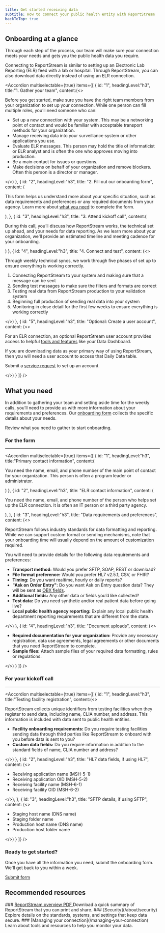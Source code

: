 ```yaml
---
title: Get started receiving data
subtitle: How to connect your public health entity with ReportStream
backToTop: true
---
```



<LayoutSidenav>
<Sidenav/>
</LayoutSidenav>

## Onboarding at a glance

Through each step of the process, our team will make sure your connection meets your needs and gets you the public health data you require.

Connecting to ReportStream is similar to setting up an Electronic Lab Reporting (ELR) feed with a lab or hospital. Through ReportStream, you can also download data directly instead of using an ELR connection.

<Accordion multiselectable={true} items={[
    {
        id: "1",
        headingLevel:"h3",
        title:"1. Gather your team",
        content:(<>
        <p>Before you get started, make sure you have the right team members from your organization to set up your connection. While one person can fill multiple roles, you’ll need someone who can:</p>
        <ul>
            <li>Set up a new connection with your system. This may be a networking point of contact and would be familiar with acceptable transport methods for your organization.</li>
            <li>Manage receiving data into your surveillance system or other applications you use.</li>
            <li>Evaluate ELR messages. This person may hold the title of informaticist or ELR analyst and is often the one who approves moving into production.</li>
            <li>Be a main contact for issues or questions.</li>
            <li>Make decisions on behalf of your organization and remove blockers. Often this person is a director or manager.</li>
        </ul>
        </>)
    },
    {
        id: "2",
        headingLevel:"h3",
        title: "2. Fill out our onboarding form",
        content: (<p>This form helps us understand more about your specific situation, such as data requirements and preferences or any required documents from your agency. Learn more about <a href="#anchor-what-you-need">what you need</a> to complete the form.</p>),
    },
    {
        id: "3",
        headingLevel:"h3",
        title: "3. Attend kickoff call",
        content:(<p>During this call, you’ll discuss how ReportStream works, the technical set up ahead, and your needs for data reporting. As we learn more about your organization, we'll provide an estimated timeline and meeting cadence for your onboarding.</p>)
    },
    {
        id: "4",
        headingLevel:"h3",
        title: "4. Connect and test",
        content: (<>
            <p>Through weekly technical syncs, we work through five phases of set up to ensure everything is working correctly.</p>
            <ol>
                <li>Connecting ReportStream to your system and making sure that a message can be sent</li>
                <li>Sending test messages to make sure the filters and formats are correct</li>
                <li>Testing real data from ReportStream production to your validation system</li>
                <li>Beginning full production of sending real data into your system</li>
                <li>Monitoring in close detail for the first few weeks to ensure everything is working correctly</li>
            </ol>
        </>)
    },
    {
        id: "5",
        headingLevel:"h3",
        title: "Optional: Create a user account",
        content: (<>
            <p>For an ELR connection, an optional ReportStream user account provides access to helpful <a href="/managing-your-connection">tools and features</a> like your Data Dashboard.</p>
            <p>If you are downloading data as your primary way of using ReportStream, then you will need a user account to access that Daily Data table.</p>
            <p>Submit a <a href={site.forms.contactUs.url}>service request</a> to set up an account.</p>
        </>)
    }
]} />

<h2 id="anchor-what-you-need">What you need</h2>

In addition to gathering your team and setting aside time for the weekly calls, you’ll need to provide us with more information about your requirements and preferences. Our [onboarding form](https://app.smartsheetgov.com/b/form/b0935d5d1e924c57b2d293b4ed0f2cd5) collects the specific details about your needs.

Review what you need to gather to start onboarding.

### For the form

<hr className="rs-hr--alternate" />

<Accordion multiselectable={true} items={[
    {
        id: "1",
        headingLevel:"h3",
        title:"Primary contact information",
        content:(<p>You need the name, email, and phone number of the main point of contact for your organization. This person is often a program leader or administrator.</p>)
    },
    {
        id: "2",
        headingLevel:"h3",
        title: "ELR contact information",
        content: (<p>You need the name, email, and phone number of the person who helps set up the ELR connection. It is often an IT person or a third party agency.</p>),
    },
    {
        id: "3",
        headingLevel:"h3",
        title: "Data requirements and preferences",
        content: (<>
            <p>ReportStream follows industry standards for data formatting and reporting. While we can support custom format or sending mechanisms, note that your onboarding time will usually depend on the amount of customization required.</p>
            <p>You will need to provide details for the following data requirements and preferences:</p>
            <ul>
                <li><b>Transport method:</b> Would you prefer SFTP, SOAP, REST or download?</li>
                <li><b>File format preference:</b> Would you prefer HL7 v2.5.1, CSV, or FHIR?</li>
                <li><b>Timing:</b> Do you want realtime, hourly or daily reports?</li>
                <li><b>"Ask on Order Entry":</b> Do you want Ask on Entry question data? They will be sent as <A href="https://hl7-definition.caristix.com/v2/HL7v2.5/Segments/OBX">OBX fields</A>.</li>
                <li><b>Additional fields:</b> Any other data or fields you’d like collected?</li>
                <li><b>Test data:</b> Do you need synthetic and/or real patient data before going live?</li>
                <li><b>Local public health agency reporting:</b> Explain any local public health department reporting requirements that are different from the state.</li>
            </ul>
        </>)
    },
    {
        id: "4",
        headingLevel:"h3",
        title: "Document uploads",
        content: (<>
            <ul>
                <li><b>Required documentation for your organization:</b> Provide any necessary registration, data use agreements, legal agreements or other documents that you need ReportStream to complete.</li>
                <li><b>Sample files:</b> Attach sample files of your required data formatting, rules or regulations.</li>
            </ul>
        </>)
    }
]} />

### For your kickoff call

<hr className="rs-hr--alternate" />

<Accordion multiselectable={true} items={[
    {
        id: "1",
        headingLevel:"h3",
        title:"Testing facility registration",
        content:(<>
            <p>ReportStream collects unique identifiers from testing facilities when they register to send data, including name, CLIA number, and address. This information is included with data sent to public health entities.</p>
            <ul>
                <li><b>Facility onboarding requirements:</b> Do you require testing facilities sending data through third parties like ReportStream to onboard with you before data is sent to you?</li>
                <li><b>Custom data fields:</b> Do you require information in addition to the standard fields of name, CLIA number and address?</li>
            </ul>
        </>)
    },
    {
        id: "2",
        headingLevel:"h3",
        title: "HL7 data fields, if using HL7",
        content: (<>
            <ul>
                <li>Receiving application name (MSH-5-1)</li>
                <li>Receiving application OID (MSH-5-2)</li>
                <li>Receiving facility name (MSH-6-1)</li>
                <li>Receiving facility OID (MSH-6-2)</li>
            </ul>
        </>),
    },
    {
        id: "3",
        headingLevel:"h3",
        title: "SFTP details, if using SFTP",
        content: (<>
            <ul>
                <li>Staging host name (DNS name)</li>
                <li>Staging folder name </li>
                <li>Production host name (DNS name)</li>
                <li>Production host folder name</li>
            </ul>
        </>)
    }
]} />


### Ready to get started?

Once you have all the information you need, submit the onboarding form. We'll get back to you within a week.

<A href={site.forms.intakeElr.url} className="usa-button">Submit form</A>

## Recommended resources

<CardGroup>
    <Card gridLayout={{ tablet: { col: 4 } }}>
        <CardHeader>
            ### <A href="/assets/pdf/ReportStream_Onepager_20230621.pdf" target="_blank">ReportStream overview PDF <Icon name='FileDownload'/></A>
        </CardHeader>
        <CardBody>
            Download a quick summary of ReportStream that you can print and share.
        </CardBody>
    </Card>
    <Card gridLayout={{ tablet: { col: 4 } }}>
        <CardHeader>
            ### [Security](/about/security)
        </CardHeader>
        <CardBody>
            Explore details on the standards, systems, and settings that keep data secure.
        </CardBody>
    </Card>
    <Card gridLayout={{ tablet: { col: 4 } }}>
        <CardHeader>
            ### [Managing your connection](/managing-your-connection)
        </CardHeader>
        <CardBody>
            Learn about tools and resources to help you monitor your data.
        </CardBody>
    </Card>
</CardGroup>